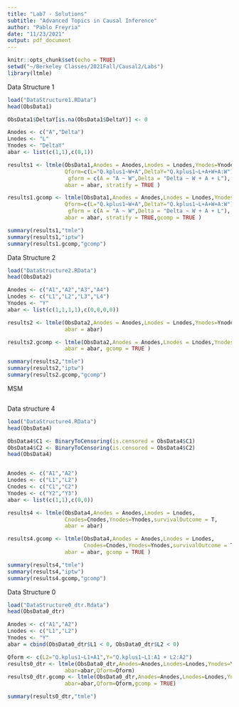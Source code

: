 ---
title: "Lab7 - Solutions"
subtitle: "Advanced Topics in Causal Inference"
author: "Pablo Freyria"
date: "11/23/2021"
output: pdf_document
---


```{r setup, include=FALSE}
knitr::opts_chunk$set(echo = TRUE)
setwd("~/Berkeley Classes/2021Fall/Causal2/Labs")
library(ltmle)

```

Data Structure 1
```{r Q1}
load("DataStructure1.RData")
head(ObsData1)

ObsData1$DeltaY[is.na(ObsData1$DeltaY)] <- 0

Anodes <- c("A","Delta")
Lnodes <- "L"
Ynodes <- "DeltaY"
abar <- list(c(1,1),c(0,1))

results1 <- ltmle(ObsData1,Anodes = Anodes,Lnodes = Lnodes,Ynodes=Ynodes,
                  Qform=c(L="Q.kplus1~W+A",DeltaY="Q.kplus1~L+A+W+A:W"),
                   gform = c(A = "A ~ W",Delta = "Delta ~ W + A + L"),
                  abar = abar, stratify = TRUE )

results1.gcomp <- ltmle(ObsData1,Anodes = Anodes,Lnodes = Lnodes,Ynodes=Ynodes,
                  Qform=c(L="Q.kplus1~W+A",DeltaY="Q.kplus1~L+A+W+A:W"),
                   gform = c(A = "A ~ W",Delta = "Delta ~ W + A + L"),
                  abar = abar, stratify = TRUE,gcomp = TRUE )

summary(results1,"tmle")
summary(results1,"iptw")
summary(results1.gcomp,"gcomp")
```

Data Structure 2
```{r Q2}
load("DataStructure2.RData")
head(ObsData2)

Anodes <- c("A1","A2","A3","A4")
Lnodes <- c("L1","L2","L3","L4")
Ynodes <- "Y"
abar <- list(c(1,1,1,1),c(0,0,0,0))

results2 <- ltmle(ObsData2,Anodes = Anodes,Lnodes = Lnodes,Ynodes=Ynodes,
                  abar = abar)

results2.gcomp <- ltmle(ObsData2,Anodes = Anodes,Lnodes = Lnodes,Ynodes=Ynodes,
                  abar = abar, gcomp = TRUE )

summary(results2,"tmle")
summary(results2,"iptw")
summary(results2.gcomp,"gcomp")

```

MSM

```{r MSM}

```
Data structure 4
```{r Q4,warning=FALSE,message=FALSE}
load("DataStructure4.RData")
head(ObsData4)

ObsData4$C1 <- BinaryToCensoring(is.censored = ObsData4$C1)
ObsData4$C2 <- BinaryToCensoring(is.censored = ObsData4$C2)
head(ObsData4)


Anodes <- c("A1","A2")
Lnodes <- c("L1","L2")
Cnodes <- c("C1","C2")
Ynodes <- c("Y2","Y3")
abar <- list(c(1,1),c(0,0))

results4 <- ltmle(ObsData4,Anodes = Anodes,Lnodes = Lnodes,
                  Cnodes=Cnodes,Ynodes=Ynodes,survivalOutcome = T,
                  abar = abar)

results4.gcomp <- ltmle(ObsData4,Anodes = Anodes,Lnodes = Lnodes,
                        Cnodes=Cnodes,Ynodes=Ynodes,survivalOutcome = T,
                  abar = abar, gcomp = TRUE )

summary(results4,"tmle")
summary(results4,"iptw")
summary(results4.gcomp,"gcomp")
```

Data Structure 0
```{r DS0}
load("DataStructure0_dtr.Rdata")
head(ObsData0_dtr)

Anodes <- c("A1","A2")
Lnodes <- c("L1","L2")
Ynodes <- "Y"
abar = cbind(ObsData0_dtr$L1 < 0, ObsData0_dtr$L2 < 0)

Qform <- c(L2="Q.kplus1~L1+A1",Y="Q.kplus1~L1:A1 + L2:A2")
results0_dtr <- ltmle(ObsData0_dtr,Anodes=Anodes,Lnodes=Lnodes,Ynodes=Ynodes,
                  abar=abar,Qform=Qform)
results0_dtr.gcomp <- ltmle(ObsData0_dtr,Anodes=Anodes,Lnodes=Lnodes,Ynodes=Ynodes,
                  abar=abar,Qform=Qform,gcomp = TRUE)

summary(results0_dtr,"tmle")

```